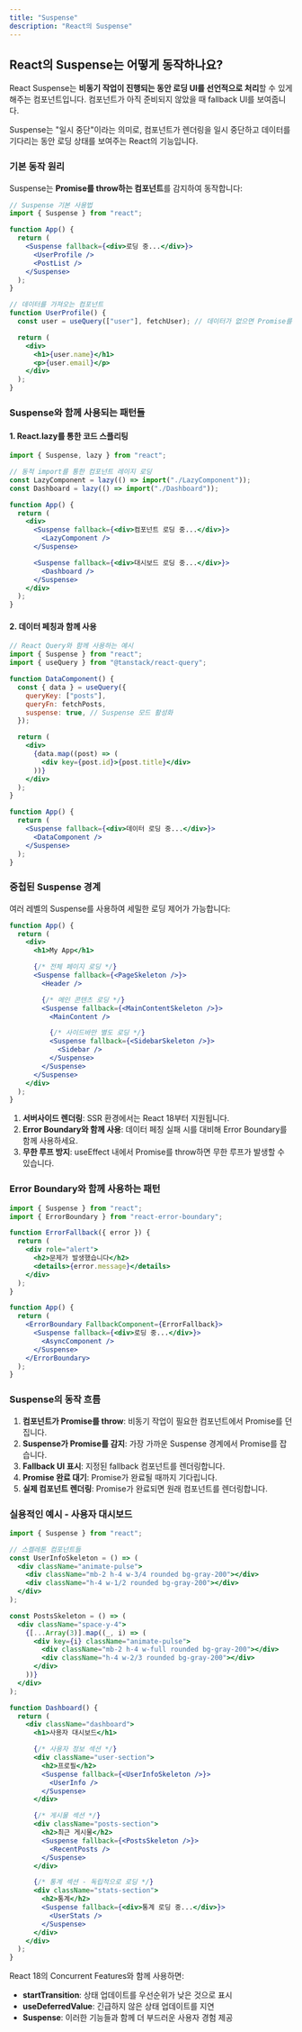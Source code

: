 ```yaml
---
title: "Suspense"
description: "React의 Suspense"
---
```


## React의 Suspense는 어떻게 동작하나요?

React Suspense는 **비동기 작업이 진행되는 동안 로딩 UI를 선언적으로 처리**할 수 있게 해주는 컴포넌트입니다. 컴포넌트가 아직 준비되지 않았을 때 fallback UI를 보여줍니다.

<Callout type="info" title="Suspense의 핵심 개념">

Suspense는 "일시 중단"이라는 의미로, 컴포넌트가 렌더링을 일시 중단하고 데이터를 기다리는 동안 로딩 상태를 보여주는 React의 기능입니다.

</Callout>

### 기본 동작 원리

Suspense는 **Promise를 throw하는 컴포넌트**를 감지하여 동작합니다:

```jsx
// Suspense 기본 사용법
import { Suspense } from "react";

function App() {
  return (
    <Suspense fallback={<div>로딩 중...</div>}>
      <UserProfile />
      <PostList />
    </Suspense>
  );
}

// 데이터를 가져오는 컴포넌트
function UserProfile() {
  const user = useQuery(["user"], fetchUser); // 데이터가 없으면 Promise를 throw

  return (
    <div>
      <h1>{user.name}</h1>
      <p>{user.email}</p>
    </div>
  );
}
```

### Suspense와 함께 사용되는 패턴들

#### 1. React.lazy를 통한 코드 스플리팅

```jsx
import { Suspense, lazy } from "react";

// 동적 import를 통한 컴포넌트 레이지 로딩
const LazyComponent = lazy(() => import("./LazyComponent"));
const Dashboard = lazy(() => import("./Dashboard"));

function App() {
  return (
    <div>
      <Suspense fallback={<div>컴포넌트 로딩 중...</div>}>
        <LazyComponent />
      </Suspense>

      <Suspense fallback={<div>대시보드 로딩 중...</div>}>
        <Dashboard />
      </Suspense>
    </div>
  );
}
```

#### 2. 데이터 페칭과 함께 사용

```jsx
// React Query와 함께 사용하는 예시
import { Suspense } from "react";
import { useQuery } from "@tanstack/react-query";

function DataComponent() {
  const { data } = useQuery({
    queryKey: ["posts"],
    queryFn: fetchPosts,
    suspense: true, // Suspense 모드 활성화
  });

  return (
    <div>
      {data.map((post) => (
        <div key={post.id}>{post.title}</div>
      ))}
    </div>
  );
}

function App() {
  return (
    <Suspense fallback={<div>데이터 로딩 중...</div>}>
      <DataComponent />
    </Suspense>
  );
}
```

### 중첩된 Suspense 경계

여러 레벨의 Suspense를 사용하여 세밀한 로딩 제어가 가능합니다:

```jsx
function App() {
  return (
    <div>
      <h1>My App</h1>

      {/* 전체 페이지 로딩 */}
      <Suspense fallback={<PageSkeleton />}>
        <Header />

        {/* 메인 콘텐츠 로딩 */}
        <Suspense fallback={<MainContentSkeleton />}>
          <MainContent />

          {/* 사이드바만 별도 로딩 */}
          <Suspense fallback={<SidebarSkeleton />}>
            <Sidebar />
          </Suspense>
        </Suspense>
      </Suspense>
    </div>
  );
}
```

<Callout type="error" title="Suspense 사용 시 주의사항">

1. **서버사이드 렌더링**: SSR 환경에서는 React 18부터 지원됩니다.
2. **Error Boundary와 함께 사용**: 데이터 페칭 실패 시를 대비해 Error Boundary를 함께 사용하세요.
3. **무한 루프 방지**: useEffect 내에서 Promise를 throw하면 무한 루프가 발생할 수 있습니다.

</Callout>

### Error Boundary와 함께 사용하는 패턴

```jsx
import { Suspense } from "react";
import { ErrorBoundary } from "react-error-boundary";

function ErrorFallback({ error }) {
  return (
    <div role="alert">
      <h2>문제가 발생했습니다</h2>
      <details>{error.message}</details>
    </div>
  );
}

function App() {
  return (
    <ErrorBoundary FallbackComponent={ErrorFallback}>
      <Suspense fallback={<div>로딩 중...</div>}>
        <AsyncComponent />
      </Suspense>
    </ErrorBoundary>
  );
}
```

### Suspense의 동작 흐름

1. **컴포넌트가 Promise를 throw**: 비동기 작업이 필요한 컴포넌트에서 Promise를 던집니다.
2. **Suspense가 Promise를 감지**: 가장 가까운 Suspense 경계에서 Promise를 잡습니다.
3. **Fallback UI 표시**: 지정된 fallback 컴포넌트를 렌더링합니다.
4. **Promise 완료 대기**: Promise가 완료될 때까지 기다립니다.
5. **실제 컴포넌트 렌더링**: Promise가 완료되면 원래 컴포넌트를 렌더링합니다.

### 실용적인 예시 - 사용자 대시보드

```jsx
import { Suspense } from "react";

// 스켈레톤 컴포넌트들
const UserInfoSkeleton = () => (
  <div className="animate-pulse">
    <div className="mb-2 h-4 w-3/4 rounded bg-gray-200"></div>
    <div className="h-4 w-1/2 rounded bg-gray-200"></div>
  </div>
);

const PostsSkeleton = () => (
  <div className="space-y-4">
    {[...Array(3)].map((_, i) => (
      <div key={i} className="animate-pulse">
        <div className="mb-2 h-4 w-full rounded bg-gray-200"></div>
        <div className="h-4 w-2/3 rounded bg-gray-200"></div>
      </div>
    ))}
  </div>
);

function Dashboard() {
  return (
    <div className="dashboard">
      <h1>사용자 대시보드</h1>

      {/* 사용자 정보 섹션 */}
      <div className="user-section">
        <h2>프로필</h2>
        <Suspense fallback={<UserInfoSkeleton />}>
          <UserInfo />
        </Suspense>
      </div>

      {/* 게시물 섹션 */}
      <div className="posts-section">
        <h2>최근 게시물</h2>
        <Suspense fallback={<PostsSkeleton />}>
          <RecentPosts />
        </Suspense>
      </div>

      {/* 통계 섹션 - 독립적으로 로딩 */}
      <div className="stats-section">
        <h2>통계</h2>
        <Suspense fallback={<div>통계 로딩 중...</div>}>
          <UserStats />
        </Suspense>
      </div>
    </div>
  );
}
```

<Callout type="info" title="Concurrent Features와의 시너지">

React 18의 Concurrent Features와 함께 사용하면:

- **startTransition**: 상태 업데이트를 우선순위가 낮은 것으로 표시
- **useDeferredValue**: 긴급하지 않은 상태 업데이트를 지연
- **Suspense**: 이러한 기능들과 함께 더 부드러운 사용자 경험 제공

</Callout>
